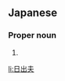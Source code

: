 ==Japanese==
{{ja-kanjitab|ひ|で|お}}

===Proper noun===
{{ja-pos|ひでお|proper}}

# {{given name|male|lang=ja|sort=ひでお}}

[[li:日出夫]]